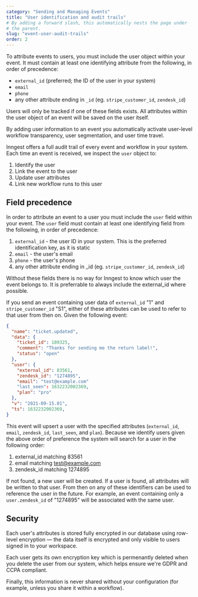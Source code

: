 ```yaml
---
category: "Sending and Managing Events"
title: "User identification and audit trails"
# By adding a forward slash, this automatically nests the page under
# the parent.
slug: "event-user-audit-trails"
order: 2
---
```


<div class="tldr">

To attribute events to users, you must include the user object within your event. It must contain at least one identifying attribute from the following, in order of precedence:

- `external_id` (preferred; the ID of the user in your system)
- `email`
- `phone`
- any other attribute ending in `_id` (eg. `stripe_customer_id`, `zendesk_id`)

Users will only be tracked if one of these fields exists. All attributes within the user object of an event will be saved on the user itself.

By adding user information to an event you automatically activate user-level workflow transparency, user segmentation, and user time travel.

</div>

Inngest offers a full audit trail of every event and workflow in your system.  Each time an event is received, we inspect the `user` object to:

1. Identify the user
2. Link the event to the user
3. Update user attributes
4. Link new workflow runs to this user

## Field precedence

In order to attribute an event to a user you must include the `user` field within your event.  The `user` field must contain at least one identifying field from the following, in <a name="order-of-preference">order of precedence</a>:

1. `external_id` - the user ID in your system. This is the preferred identification key, as it is static
2. `email` - the user's email
3. `phone` - the user's phone
4. any other attribute ending in _id (eg. `stripe_customer_id`, `zendesk_id`)

Without these fields there is no way for Inngest to know which user the event belongs to. It is preferrable to always include the external_id where possible.

If you send an event containing user data of `external_id` "1" and `stripe_customer_id` "S1", either of these attributes can be used to refer to that user from then on. Given the following event:

```json
{
  "name": "ticket.updated",
  "data": {
    "ticket_id": 189325,
    "comment": "Thanks for sending me the return label!",
    "status": "open"
  },
  "user": {
    "external_id": 83561,
    "zendesk_id": "1274895",
    "email": "test@example.com"
    "last_seen": 1632232002369,
    "plan": "pro"
  },
  "v": "2021-09-15.01",
  "ts": 1632232002369,
}
```


This event will upsert a user with the specified attributes (`external_id`, `email`, `zendesk_id`, `last_seen`, and `plan`). Because we identify users given the above order of preference the system will search for a user in the following order:

1. external_id matching 83561
2. email matching test@example.com
3. zendesk_id matching 1274895

If not found, a new user will be created. If a user is found, all attributes will be written to that user. From then on any of these identifiers can be used to reference the user in the future.  For example, an event containing only a `user.zendesk_id` of "1274895" will be associated with the same user.

## Security

Each user's attributes is stored fully encrypted in our database using row-level encryption &mdash; the data itself is encrypted and only visible to users signed in to your workspace.

Each user gets its own encryption key which is permenantly deleted when you delete the user from our system, which helps ensure we're GDPR and CCPA compliant.

Finally, this information is never shared without your configuration (for example, unless you share it within a workflow).

